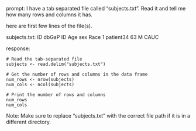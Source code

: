 prompt:
I have a tab separated file called "subjects.txt". Read it and tell me how many rows and columns it has. 

here are first few lines of the file(s).

subjects.txt:
ID	dbGaP ID	Age	sex	Race
1	patient34	63	M	CAUC


response:
```
# Read the tab-separated file
subjects <- read.delim("subjects.txt")

# Get the number of rows and columns in the data frame
num_rows <- nrow(subjects)
num_cols <- ncol(subjects)

# Print the number of rows and columns
num_rows
num_cols
```

Note: Make sure to replace "subjects.txt" with the correct file path if it is in a different directory.
